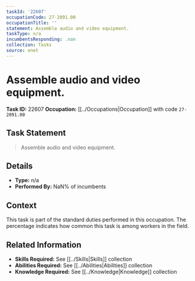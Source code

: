 ```yaml
---
taskId: '22607'
occupationCode: 27-2091.00
occupationTitle: ''
statement: Assemble audio and video equipment.
taskType: n/a
incumbentsResponding: .nan
collection: Tasks
source: onet
---
```

# Assemble audio and video equipment.

**Task ID:** 22607
**Occupation:** [[../Occupations|Occupation]] with code `27-2091.00`

## Task Statement

> Assemble audio and video equipment.

## Details

- **Type:** n/a
- **Performed By:** NaN% of incumbents

## Context

This task is part of the standard duties performed in this occupation. The percentage indicates how common this task is among workers in the field.

## Related Information

- **Skills Required:** See [[../Skills|Skills]] collection
- **Abilities Required:** See [[../Abilities|Abilities]] collection
- **Knowledge Required:** See [[../Knowledge|Knowledge]] collection
